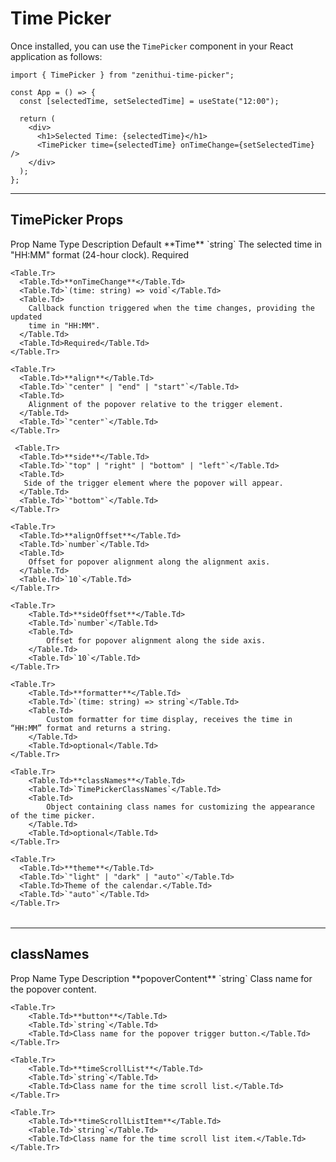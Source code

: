 
# Time Picker

Once installed, you can use the `TimePicker` component in your React application as follows:

```tsx
import { TimePicker } from "zenithui-time-picker";

const App = () => {
  const [selectedTime, setSelectedTime] = useState("12:00");

  return (
    <div>
      <h1>Selected Time: {selectedTime}</h1>
      <TimePicker time={selectedTime} onTimeChange={setSelectedTime} />
    </div>
  );
};
```

---

## TimePicker Props

<Table>
  <thead>
    <Table.Tr>
      <Table.Th>Prop Name </Table.Th>
      <Table.Th>Type</Table.Th>
      <Table.Th>Description</Table.Th>
      <Table.Th>Default</Table.Th>
    </Table.Tr>
  </thead>
  <tbody>
    <Table.Tr>
      <Table.Td>**Time**</Table.Td>
      <Table.Td>`string`</Table.Td>
      <Table.Td>The selected time in "HH:MM" format (24-hour clock).</Table.Td>
      <Table.Td>Required</Table.Td>
    </Table.Tr>

    <Table.Tr>
      <Table.Td>**onTimeChange**</Table.Td>
      <Table.Td>`(time: string) => void`</Table.Td>
      <Table.Td>
        Callback function triggered when the time changes, providing the updated
        time in "HH:MM".
      </Table.Td>
      <Table.Td>Required</Table.Td>
    </Table.Tr>

    <Table.Tr>
      <Table.Td>**align**</Table.Td>
      <Table.Td>`"center" | "end" | "start"`</Table.Td>
      <Table.Td>
        Alignment of the popover relative to the trigger element.
      </Table.Td>
      <Table.Td>`"center"`</Table.Td>
    </Table.Tr>

     <Table.Tr>
      <Table.Td>**side**</Table.Td>
      <Table.Td>`"top" | "right" | "bottom" | "left"`</Table.Td>
      <Table.Td>
       Side of the trigger element where the popover will appear.
      </Table.Td>
      <Table.Td>`"bottom"`</Table.Td>
    </Table.Tr>

    <Table.Tr>
      <Table.Td>**alignOffset**</Table.Td>
      <Table.Td>`number`</Table.Td>
      <Table.Td>
        Offset for popover alignment along the alignment axis.
      </Table.Td>
      <Table.Td>`10`</Table.Td>
    </Table.Tr>

    <Table.Tr>
        <Table.Td>**sideOffset**</Table.Td>
        <Table.Td>`number`</Table.Td>
        <Table.Td>
            Offset for popover alignment along the side axis.
        </Table.Td>
        <Table.Td>`10`</Table.Td>
    </Table.Tr>

    <Table.Tr>
        <Table.Td>**formatter**</Table.Td>
        <Table.Td>`(time: string) => string`</Table.Td>
        <Table.Td>
            Custom formatter for time display, receives the time in “HH:MM” format and returns a string.
        </Table.Td>
        <Table.Td>optional</Table.Td>
    </Table.Tr>

    <Table.Tr>
        <Table.Td>**classNames**</Table.Td>
        <Table.Td>`TimePickerClassNames`</Table.Td>
        <Table.Td>
            Object containing class names for customizing the appearance of the time picker.
        </Table.Td>
        <Table.Td>optional</Table.Td>
    </Table.Tr>

    <Table.Tr>
      <Table.Td>**theme**</Table.Td>
      <Table.Td>`"light" | "dark" | "auto"`</Table.Td>
      <Table.Td>Theme of the calendar.</Table.Td>
      <Table.Td>`"auto"`</Table.Td>
    </Table.Tr>

  </tbody>
</Table>

---

## classNames

<Table>
  <thead>
    <Table.Tr>
      <Table.Th>Prop Name </Table.Th>
      <Table.Th>Type</Table.Th>
      <Table.Th>Description</Table.Th>
    </Table.Tr>
  </thead>
  <tbody>
    <Table.Tr>
      <Table.Td>**popoverContent**</Table.Td>
      <Table.Td>`string`</Table.Td>
      <Table.Td>Class name for the popover content.</Table.Td>
    </Table.Tr>

    <Table.Tr>
        <Table.Td>**button**</Table.Td>
        <Table.Td>`string`</Table.Td>
        <Table.Td>Class name for the popover trigger button.</Table.Td>
    </Table.Tr>

    <Table.Tr>
        <Table.Td>**timeScrollList**</Table.Td>
        <Table.Td>`string`</Table.Td>
        <Table.Td>Class name for the time scroll list.</Table.Td>
    </Table.Tr>

    <Table.Tr>
        <Table.Td>**timeScrollListItem**</Table.Td>
        <Table.Td>`string`</Table.Td>
        <Table.Td>Class name for the time scroll list item.</Table.Td>
    </Table.Tr>

  </tbody>
</Table>
